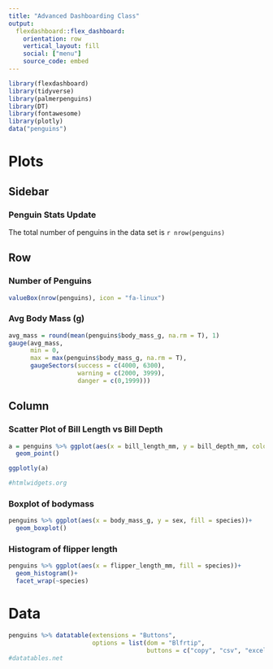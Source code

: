```yaml
---
title: "Advanced Dashboarding Class"
output: 
  flexdashboard::flex_dashboard:
    orientation: row
    vertical_layout: fill
    social: ["menu"]
    source_code: embed
---
```


```r
library(flexdashboard)
library(tidyverse)
library(palmerpenguins)
library(DT)
library(fontawesome)
library(plotly)
data("penguins")
```




Plots {data-navmenu="Pages"}
=======================================================================

Sidebar {.sidebar}
-----------------------------------------------------------------------

### Penguin Stats Update

The total number of penguins in the data set is `r nrow(penguins)`

Row
-----------------------------------------------------------------------

### Number of Penguins

```r
valueBox(nrow(penguins), icon = "fa-linux")
```

### Avg Body Mass (g)

```r
avg_mass = round(mean(penguins$body_mass_g, na.rm = T), 1)
gauge(avg_mass, 
      min = 0, 
      max = max(penguins$body_mass_g, na.rm = T),
      gaugeSectors(success = c(4000, 6300),
                   warning = c(2000, 3999),
                   danger = c(0,1999)))
```


Column {.tabset}
-----------------------------------------------------------------------

### Scatter Plot of Bill Length vs Bill Depth

```r
a = penguins %>% ggplot(aes(x = bill_length_mm, y = bill_depth_mm, color = species))+
  geom_point() 

ggplotly(a)

#htmlwidgets.org
```


### Boxplot of bodymass

```r
penguins %>% ggplot(aes(x = body_mass_g, y = sex, fill = species))+
  geom_boxplot()
```

### Histogram of flipper length

```r
penguins %>% ggplot(aes(x = flipper_length_mm, fill = species))+
  geom_histogram()+
  facet_wrap(~species)
```

Data {data-navmenu="Pages"}
================================================================================

```r
penguins %>% datatable(extensions = "Buttons",
                       options = list(dom = "Blfrtip",
                                      buttons = c("copy", "csv", "excel", "pdf", "print")))
#datatables.net    

```

